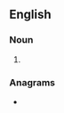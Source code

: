 {{also|law court}}
==English==

===Noun===
{{en-noun}}

# {{alternative form of|lang=en|law court}}

===Anagrams===
* {{anagrams|en|outcrawl}}